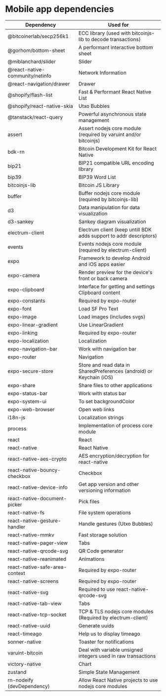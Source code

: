 # Mobile app dependencies

| Dependency                      | Used for                                                             |
| ------------------------------- | -------------------------------------------------------------------- |
| @bitcoinerlab/secp256k1         | ECC library (used with bitcoinjs-lib to decode transactions)         |
| @gorhom/bottom-sheet            | A performant interactive bottom sheet                                |
| @miblanchard/slider             | Slider                                                               |
| @react-native-community/netinfo | Network Information                                                  |
| @react-navigation/drawer        | Drawer                                                               |
| @shopify/flash-list             | Fast & Performant React Native List                                  |
| @shopify/react-native-skia      | Utxo Bubbles                                                         |
| @tanstack/react-query           | Powerful asynchronous state management                               |
| assert                          | Assert nodejs core module (required by varuint and/or bitcoinjs)     |
| bdk-rn                          | Bitcoin Development Kit for React Native                             |
| bip21                           | BIP21 compatible URL encoding library                                |
| bip39                           | BIP39 Word List                                                      |
| bitcoinjs-lib                   | Bitcoin JS Library                                                   |
| buffer                          | Buffer nodejs core module (required by bitcoinjs-lib)                |
| d3                              | Data manipulation for data visualization                             |
| d3-sankey                       | Sankey diagram visualization                                         |
| electrum-client                 | Electrum client (keep untill BDK adds support to addr descriptors)   |
| events                          | Events nodejs core module (required by electrum-client)              |
| expo                            | Framework to develop Android and iOS apps easier                     |
| expo-camera                     | Render preview for the device's front or back camera                 |
| expo-clipboard                  | Interface for getting and settings Clipboard content                 |
| expo-constants                  | Required by expo-router                                              |
| expo-font                       | Load SF Pro Text                                                     |
| expo-image                      | Load images (includes svgs)                                          |
| expo-linear-gradient            | Use LinearGradient                                                   |
| expo-linking                    | Required by expo-router                                              |
| expo-localization               | Localization                                                         |
| expo-navigation-bar             | Work with navigation bar                                             |
| expo-router                     | Navigation                                                           |
| expo-secure-store               | Store and read data in SharedPreferences (android) or Keychain (iOS) |
| expo-share                      | Share files to other applications                                    |
| expo-status-bar                 | Work with status bar                                                 |
| expo-system-ui                  | To set backgroundColor                                               |
| expo-web-browser                | Open web links                                                       |
| i18n-js                         | Localization strings                                                 |
| process                         | Implementation of process core module                                |
| react                           | React                                                                |
| react-native                    | React Native                                                         |
| react-native-aes-crypto         | AES encryption/decryption for react-native                           |
| react-native-bouncy-checkbox    | Checkbox                                                             |
| react-native-device-info        | Get app version and other versioning information                     |
| react-native-document-picker    | Pick files                                                           |
| react-native-fs                 | File system operations                                               |
| react-native-gesture-handler    | Handle gestures (Utxo Bubbles)                                       |
| react-native-mmkv               | Fast storage solution                                                |
| react-native-pager-view         | Tabs                                                                 |
| react-native-qrcode-svg         | QR Code generator                                                    |
| react-native-reanimated         | Animations                                                           |
| react-native-safe-area-context  | Required by expo-router                                              |
| react-native-screens            | Required by expo-router                                              |
| react-native-svg                | Required to use react-native-qrcode-svg                              |
| react-native-tab-view           | Tabs                                                                 |
| react-native-tcp-socket         | TCP & TLS nodejs core modules (Required by electrum-client)          |
| react-native-uuid               | Generate uuids                                                       |
| react-timeago                   | Help us to display timeago                                           |
| sonner-native                   | Toaster for notifications                                            |
| varuint-bitcoin                 | Deal with variable unsigned integers used in raw transactions        |
| victory-native                  | Chart                                                                |
| zustand                         | Simple State Management                                              |
| rn-nodeify (devDependency)      | Allow React Native projects to use nodejs core modules               |

